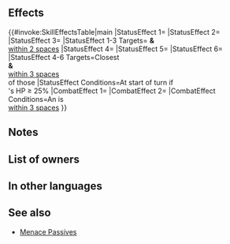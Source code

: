 {{Passive
|name=Glittering Anima
|type=C
|exclusive=1
|canUseWeapon={{WeaponList|All}}
|canUseMove={{MoveList|All}}
|properties=random_owner
|1name=Glittering Anima
|1tagid=SID_煌めく理力
|1effect=At start of turn, if unit's HP ≥ 25%, grants Atk/Spd+6,【Canto (１)】, and the following status to unit and allies within 3 spaces of unit for 1 turn: "neutralizes penalties on unit during combat." At start of turn, if unit's HP ≥ 25%, inflicts Spd/Res-6,【Panic】, and【Discord】on closest foes and any foe within 3 spaces of those foes through their next actions. If unit is within 3 spaces of an ally, grants Atk/Spd+5 to unit and neutralizes effects that inflict "Special cooldown charge -X" on unit during combat.<br><br>【Canto (１)】<br>After an attack, Assist skill, or structure destruction, unit can move １ space(s).<br><br>(Unit moves according to movement type. Once per turn. Cannot attack or assist. Only highest value applied. Does not stack. After moving, if a skill that grants another action would be triggered (like with Galeforce), Canto will trigger after the granted action. Unit's base movement has no effect on movement granted. Cannot warp (using skills like Wings of Mercy) a distance greater than unit would be able to move with normal Canto movement.)<br><br>【Panic】<br>Converts bonuses on target into penalties through its next action.<br><br>【Discord】<br>Inflicts Atk/Spd/Def/Res-X on unit during combat (X = 2 + number of allies within 2 spaces of unit; max 5) through its next action.
|1cost=300
|1required=-
}}
==Effects==
{{#invoke:SkillEffectsTable|main
|StatusEffect 1={{SkillEffectText|Bonuses|Atk/Spd|6}}
|StatusEffect 2={{SEt|Canto (1)}}
|StatusEffect 3={{SEt|Neutralize Penalties}}
|StatusEffect 1-3 Targets={{SkillTargetText|Unit}} '''&''' {{SkillTargetText|Allies}}<br>[[within 2 spaces]]
|StatusEffect 4={{SkillEffectText|Penalties|Spd/Res|6}}
|StatusEffect 5={{SEt|Panic}}
|StatusEffect 6={{SEt|Discord}}
|StatusEffect 4-6 Targets=Closest {{SkillTargetText|Foes}}<br>'''&''' {{SkillTargetText|Foes}}<br>[[within 3 spaces]]<br>of those {{SkillTargetText|Foes}}
|StatusEffect Conditions=At start of turn if<br>{{SkillTargetText|Unit}}'s HP ≥ 25%
|CombatEffect 1={{SkillEffectText|Temporary buffs|Atk/Spd|5}}
|CombatEffect 2={{SkillEffectText|Neutralize Guard}}
|CombatEffect Conditions=An {{SkillTargetText|Ally}} is<br>[[within 3 spaces]]
}}

==Notes==
{{Bonuses}}
{{Canto|1|status=1}}
{{Neutralize Penalties}}
{{Penalties}}
{{Panic}}
{{Discord}}
{{Temporary buffs}}
{{CooldownChargeMinusNeutralization}}
==List of owners==
{{Skill Hero List}}
==In other languages==
{{OtherLanguages
|japanese=煌めく理力
|german=Glitzernde Anima
|spanishEU=Magia reluciente
|spanishLA=Magia reluciente
|french=Mage brillante
|italian=Mente luccicante
|chineseTW=輝煌原力
|portuguese=Anima brilhante
}}
==See also==
{{See also skills|cond=(Description LIKE '%【Discord】%' OR Description LIKE '%at start of turn%inflicts%/%-%est foe%' OR Description LIKE '%at start of turn%, inflicts%est foes%and foes within _ spaces of those foes%') AND Exclusive='1'}}
* [[Menace Passives]]
{{Passives Navbox|C}}